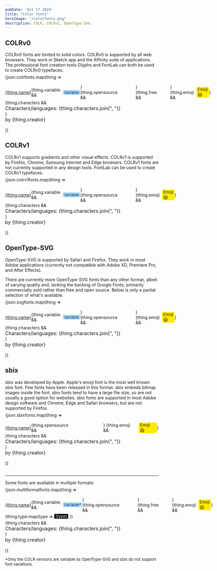 ```yaml
---
pubDate: 'Oct 17 2024'
title: "Color fonts"
heroImage: "/colorfonts.png"
description: COLR, COLRv1, OpenType-SVG.
---
```



## COLRv0
COLRv0 fonts are limited to solid colors. COLRv0 is supported by all web browsers. They work in Sketch app and the Affinity suite of applications. The professional font creation tools Glyphs and FontLab can both be used to create COLRv0 typefaces.

<div style="display: flex; flex-direction: column; gap: 16px; margin-top: -8px;">
{json.colrfonts.map(thing => <div style="display: flex; flex-direction: column;">
<div style="display: flex; align-items: center; align-content: center;"><a href={thing.url}>{thing.name}</a> {thing.variable && <span style="font-size: 13px; color: oklch(0.3 0.1 245.84); background-color: oklch(0.88 0.07 240.74); border-radius: 4px; padding: 0px 4px; margin-left: 8px;">Variable</span>} {thing.opensource && <span style="font-size: 13px; background-color: var(--accent-light); color: white; border-radius: 4px; padding: 0px 4px; margin-left: 8px;">Open Source</span>}
{thing.free && <span style="font-size: 13px; background-color: var(--accent-light); color: white; border-radius: 4px; padding: 0px 4px; margin-left: 8px;">Free</span>}
{thing.emoji && <span style="font-size: 13px; background-color: oklch(0.93 0.22 102.9); color: oklch(0.25 0.16 105.64 / 1); border-radius: 4px; padding: 0px 4px; margin-left: 8px;">Emoji <span style="font-size: 15px;">😄</span></span>}
</div>
{thing.characters && <div style="font-size: 16px;">Characters/languages: {thing.characters.join(", ")} </div>}
<span style="font-size: 16px;">by {thing.creator}</span>
</div>)}
</div>

## COLRv1
COLRv1 supports gradients and other visual effects. COLRv1 is supported by Firefox, Chrome, Samsung Internet and Edge browsers. COLRv1 fonts are not currently supported in any design tools. FontLab can be used to create COLRv1 typefaces.

<div style="display: flex; flex-direction: column; gap: 16px; margin-top: -8px;">
{json.colrv1fonts.map(thing => <div style="display: flex; flex-direction: column;">
<div style="display: flex; align-items: center; align-content: center;"><a href={thing.url}>{thing.name}</a> {thing.variable && <span style="font-size: 13px; color: oklch(0.3 0.1 245.84); background-color: oklch(0.88 0.07 240.74); border-radius: 4px; padding: 0px 4px; margin-left: 8px;">Variable</span>} {thing.opensource && <span style="font-size: 13px; background-color: var(--accent-light); color: white; border-radius: 4px; padding: 0px 4px; margin-left: 8px;">Open Source</span>} {thing.emoji && <span style="font-size: 13px; background-color: oklch(0.93 0.22 102.9); color: oklch(0.25 0.16 105.64 / 1); border-radius: 4px; padding: 0px 4px; margin-left: 8px;">Emoji <span style="font-size: 15px;">😄</span></span>}</div>
{thing.characters && <div style="font-size: 16px;">Characters/languages: {thing.characters.join(", ")} </div>}
<span style="font-size: 16px;">by {thing.creator}</span>
</div>)}
</div>

## OpenType-SVG
OpenType-SVG is supported by Safari and Firefox. They work in most Adobe applications (currently not compatible with Adobe XD, Premiere Pro, and After Effects).

There are currently more OpenType-SVG fonts than any other format, albeit of varying quality and, lacking the backing of Google Fonts, primarily commercially sold rather than free and open source. Below is only a partial selection of what's available.

<div style="display: flex; flex-direction: column; gap: 16px; margin-top: -8px;">
{json.svgfonts.map(thing => <div class="font-listing" style="display: flex; flex-direction: column;">
<div style="display: flex; align-items: center; align-content: center;"><a href={thing.url}>{thing.name}</a> {thing.variable && <span style="font-size: 13px; color: oklch(0.3 0.1 245.84); background-color: oklch(0.88 0.07 240.74); border-radius: 4px; padding: 0px 4px; margin-left: 8px;">Variable</span>} {thing.opensource && <span style="font-size: 13px; background-color: var(--accent-light); color: white; border-radius: 4px; padding: 0px 4px; margin-left: 8px;">Open Source</span>} {thing.emoji && <span style="font-size: 13px; background-color: oklch(0.93 0.22 102.9); color: oklch(0.25 0.16 105.64 / 1); border-radius: 4px; padding: 0px 4px; margin-left: 8px;">Emoji <span style="font-size: 15px;">😄</span></span>}</div>
{thing.characters && <div style="font-size: 16px;">Characters/languages: {thing.characters.join(", ")} </div>}
<span style="font-size: 16px;">by {thing.creator}</span>
</div>)}
</div>

## sbix

sbix was developed by Apple. Apple's emoji font is the most well known sbix font. Few fonts have been released in this format. sbix embeds bitmap images inside the font. sbix fonts tend to have a large file size, so are not usually a good option for websites. sbix fonts are supported in most Adobe design software and Chrome, Edge and Safari browsers, but are not supported by Firefox.

<div style="display: flex; flex-direction: column; gap: 16px; margin-top: -8px;">
{json.sbixfonts.map(thing => <div class="font-listing" style="display: flex; flex-direction: column;">
<div style="display: flex; align-items: center; align-content: center;"><a href={thing.url}>{thing.name}</a> {thing.opensource && <span style="font-size: 13px; background-color: var(--accent-light); color: white; border-radius: 4px; padding: 0px 4px; margin-left: 8px;">Open Source</span>} {thing.emoji && <span style="font-size: 13px; background-color: oklch(0.93 0.22 102.9); color: oklch(0.25 0.16 105.64 / 1); border-radius: 4px; padding: 0px 4px; margin-left: 8px;">Emoji <span style="font-size: 15px;">😄</span></span>}</div>
{thing.characters && <div style="font-size: 16px;">Characters/languages: {thing.characters.join(", ")} </div>}
<span style="font-size: 16px;">by {thing.creator}</span>
</div>)}
</div>

<hr style="margin-top: 32px;" />

Some fonts are available in multiple formats:

<div style="display: flex; flex-direction: column; gap: 16px; margin-top: -8px;">
{json.multiformatfonts.map(thing => <div style="display: flex; flex-direction: column;">
<div style="display: flex; align-items: center; align-content: center;"><a href={thing.url}>{thing.name}</a> {thing.variable && <span style="font-size: 13px; color: oklch(0.3 0.1 245.84); background-color: oklch(0.88 0.07 240.74); border-radius: 4px; padding: 0px 4px; margin-left: 8px;">Variable*</span>} {thing.opensource && <span style="font-size: 13px; background-color: var(--accent-light); color: white; border-radius: 4px; padding: 0px 4px; margin-left: 8px;">Open Source</span>} {thing.free && <span style="font-size: 13px; background-color: var(--accent-light); color: white; border-radius: 4px; padding: 0px 4px; margin-left: 8px;">Free</span>} {thing.emoji && <span style="font-size: 13px; background-color: oklch(0.93 0.22 102.9); color: oklch(0.25 0.16 105.64 / 1); border-radius: 4px; padding: 0px 4px; margin-left: 8px;">Emoji <span style="font-size: 15px;">😄</span></span>}</div>
<div style="display: flex; align-items: center; align-content: center; gap: 4px; margin-block: 4px;">
{thing.type.map(type => <span style="font-size: 13px; background-color: black; color: white; border-radius: 4px; padding: 0px 4px;">{type}</span>)}
</div>
{thing.characters && <div style="font-size: 16px;">Characters/languages: {thing.characters.join(", ")} </div>}
<span style="font-size: 16px;">by {thing.creator}</span>
</div>)}
</div>

<p style="font-size: 13px;">*Only the COLR versions are variable as OpenType-SVG and sbix do not support font variations.</p>